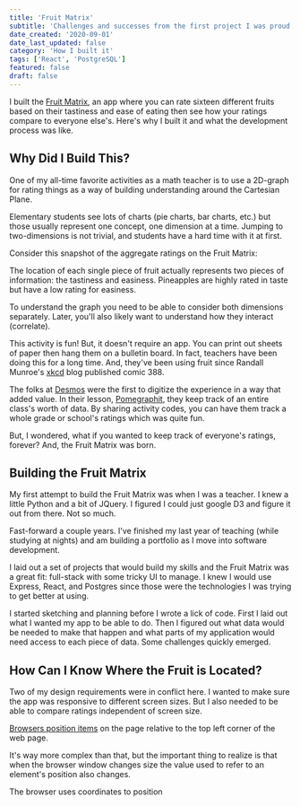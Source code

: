 ```yaml
---
title: 'Fruit Matrix'
subtitle: 'Challenges and successes from the first project I was proud of'
date_created: '2020-09-01'
date_last_updated: false
category: 'How I built it'
tags: ['React', 'PostgreSQL']
featured: false
draft: false
---
```


I built the [Fruit Matrix](https://fruit.tylerauer.com/#/), an app where you can rate sixteen different fruits based on their tastiness and ease of eating then see how your ratings compare to everyone else's. Here's why I built it and what the development process was like.

## Why Did I Build This?

One of my all-time favorite activities as a math teacher is to use a 2D-graph for rating things as a way of building understanding around the Cartesian Plane.

Elementary students see lots of charts (pie charts, bar charts, etc.) but those usually represent one concept, one dimension at a time. Jumping to two-dimensions is not trivial, and students have a hard time with it at first.

Consider this snapshot of the aggregate ratings on the Fruit Matrix:

The location of each single piece of fruit actually represents two pieces of information: the tastiness and easiness. Pineapples are highly rated in taste but have a low rating for easiness.

To understand the graph you need to be able to consider both dimensions separately. Later, you'll also likely want to understand how they interact (correlate).

This activity is fun! But, it doesn't require an app. You can print out sheets of paper then hang them on a bulletin board. In fact, teachers have been doing this for a long time. And, they've been using fruit since Randall Munroe's [xkcd](https://xkcd.com/) blog published comic 388.

The folks at [Desmos](https://www.desmos.com/) were the first to digitize the experience in a way that added value. In their lesson, [Pomegraphit](https://teacher.desmos.com/activitybuilder/custom/58cb067910f10b0a21d4db93), they keep track of an entire class's worth of data. By sharing activity codes, you can have them track a whole grade or school's ratings which was quite fun.

But, I wondered, what if you wanted to keep track of everyone's ratings, forever? And, the Fruit Matrix was born.

## Building the Fruit Matrix

My first attempt to build the Fruit Matrix was when I was a teacher. I knew a little Python and a bit of JQuery. I figured I could just google D3 and figure it out from there. Not so much.

Fast-forward a couple years. I've finished my last year of teaching (while studying at nights) and am building a portfolio as I move into software development.

I laid out a set of projects that would build my skills and the Fruit Matrix was a great fit: full-stack with some tricky UI to manage. I knew I would use Express, React, and Postgres since those were the technologies I was trying to get better at using.

I started sketching and planning before I wrote a lick of code. First I laid out what I wanted my app to be able to do. Then I figured out what data would be needed to make that happen and what parts of my application would need access to each piece of data. Some challenges quickly emerged.

## How Can I Know Where the Fruit is Located?

Two of my design requirements were in conflict here. I wanted to make sure the app was responsive to different screen sizes. But I also needed to be able to compare ratings independent of screen size.

[Browsers position items](https://javascript.info/coordinates) on the page relative to the top left corner of the web page.

It's way more complex than that, but the important thing to realize is that when the browser window changes size the value used to refer to an element's position also changes.

The browser uses coordinates to position
